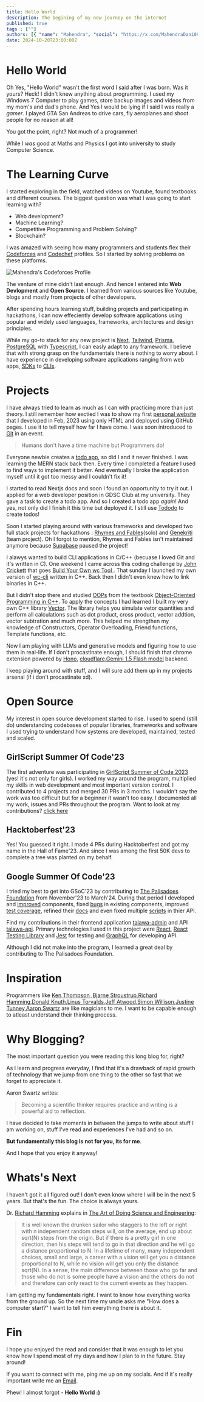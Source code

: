 ```yaml
---
title: Hello World
description: The begining of my new journey on the internet
published: true
tags : [""]
authors: [{ "name": "Mahendra", "social": "https://x.com/MahendraDani09" }]
date: 2024-10-20T23:00:00Z
---
```


# Hello World

Oh Yes, "Hello World" wasn't the first word I said after I was born. Was it yours?
Heck! I didn't knew anything about programming. I used my Windows 7 Computer to play games, store backup images and videos from my mom's and dad's phone. And Yes I would be lying if I said I was really a _gamer_. I played GTA San Andreas to drive cars, fly aeroplanes and shoot people for no reason at all!

You got the point, right? Not much of a programmer!

While I _was_ good at Maths and Physics I got into university to study Computer Science.

# The Learning Curve

I started exploring in the field, watched videos on Youtube, found textbooks and different courses. The biggest question was what I was going to start learning with?
- Web development?
- Machine Learning?
- Competitive Programming and Problem Solving?
- Blockchain?

I was amazed with seeing how many programmers and students flex their [Codeforces](https://codeforces.com/) and [Codechef](https://codechef.com/) profiles. So I started by solving problems on these platforms.

<div className="overflow-auto">
<img src="/static/blogs/codeforces-2.png" alt="Mahendra's Codeforces Profile" className="w-full my-4"/>
</div>


The venture of mine didn't last enough. And hence I entered into **Web Devlopment** and **Open Source**. I learned from various sources like Youtube, blogs and mostly from projects of other developers.

After spending hours learning stuff, building projects and participating in hackathons, I can now effeciently develop software applications using popular and widely used languages, frameworks, architectures and design principles.

While my go-to stack for any new project is [Next](https://nextjs.org/), [Tailwind](https://tailwindcss.com/), [Prisma](https://www.prisma.io/), [PostgreSQL](https://www.postgresql.org/) with [Typescript](https://www.typescriptlang.org/), I can easly adapt to any framework. I believe that with strong grasp on the fundamentals there is nothing to worry about.
I have experience in developing software applications ranging from web apps, [SDKs](https://en.wikipedia.org/wiki/Software_development_kit) to [CLIs](https://en.wikipedia.org/wiki/Command-line_interface). 

# Projects

I have always tried to learn as much as I can with practicing more than just theory. I still remember how exctied I was to show my first [personal website](https://mahendradani.github.io/Mahendra-Dani-s-Portfolio-Website/) that I developed in Feb, 2023 using only HTML and deployed using GitHub pages. I use it to tell myself how far I have come.
I was soon introduced to [Git](https://git-scm.com/) in an event.

> Humans don't have a time machine but Programmers do!

Everyone newbie creates a [todo app](https://github.com/MahendraDani/TODO), so did I and it never finished. I was learning the MERN stack back then. Every time I completed a feature I used to find ways to implement it better. And eventually I broke the application myself until it got too messy and I couldn't fix it!

I started to read Nextjs docs and soon I found an opportunity to try it out. I applied for a web developer position in GDSC Club at my university. They gave a task to create a todo app. And so I created a todo app *again*! And yes, not only did I finish it this time but deployed it. I still use [Tododo](https://tododo-pi.vercel.app/) to create todos! 

Soon I started playing around with various frameworks and developed two full stack projects for hackathons : [Rhymes and Fables](https://rhymes-and-fables.vercel.app/)(solo) and [Genekriti](https://genekriti.vercel.app/) (team project).
Oh I forgot to mention, Rhymes and Fables isn't maintained anymore because [Supabase](https://supabase.com/) paused the project!

I alawys wanted to build CLI applications in C/C++ (becuase I loved Git and it's written in C). One weekend I came across this coding challenge by [John Crickett](https://www.linkedin.com/in/johncrickett/) that goes [Build Your Own wc Tool
](https://codingchallenges.fyi/challenges/challenge-wc). That sunday I launched my own version of [wc-cli](https://github.com/MahendraDani/wc-cli/) written in C++. Back then I didn't even knew how to link binaries in C++.

But I didn't stop there and studied [OOPs](https://en.wikipedia.org/wiki/Object-oriented_programming) from the textbook [Object-Oriented Programming in C++](https://www.amazon.in/Object-Oriented-Programming-Kaleidoscope-Robert-Lafore/dp/0672323087). To apply the concepts I had learned I built my very own C++ library [Vector](https://github.com/MahendraDani/vector). The library helps you simulate vetor quantities and perform all calculations such as dot product, cross product, vector addtion, vector subtration and much more.
This helped me strengthen my knowledge of Constructors, Operator Overloading, Friend functions, Template functions, etc.

Now I am playing with LLMs and generative models and figuring how to use them in real-life. If I don't procastinate enough, I should finish that chrome extension powered by [Hono](https://hono.dev/), [cloudflare](https://www.cloudflare.com/),[Gemini 1.5 Flash model](https://ai.google.dev/) backend.

I keep playing around with stuff, and I will sure add them up in my projects arsenal (if i don't procastinate xd).  

# Open Source
My interest in open source development started to rise. I used to spend (still do) understanding codebases of popular libraries, frameworks and software I used trying to understand how systems are developed, maintained, tested and scaled. 

## GirlScript Summer Of Code'23
The first adventure was participating in [GirlScript Summer of Code 2023](https://gssoc.girlscript.tech/) (yes! it's not only for girls). I worked my way around the program, multiplied my skills in web development and most important version control. I contributed to 4 projects and merged 30 PRs in 3 months. I wouldn't say the work was too difficult but for a beginner it wasn't too easy. I documented all my work, issues and PRs throughout the program. Want to look at my contributions? [click here](https://docs.google.com/document/d/1ycciFlr7JYz9tnIt1v2YYiLOkQLqvz6hsJQTcUoSrZE/edit?usp=sharing)

## Hacktoberfest'23
Yes! You guessed it right. I made 4 PRs during Hacktoberfest and got my name in the Hall of Fame'23. And since I was among the first 50K devs to complete a tree was planted on my behalf.

## Google Summer Of Code'23
I tried my best to get into GSoC'23 by contributing to [The Palisadoes Foundation](https://www.palisadoes.org/) from November'23 to March'24. During that period I developed and [improved](https://github.com/PalisadoesFoundation/talawa-admin/pull/1376) components, fixed [bugs](https://github.com/PalisadoesFoundation/talawa-admin/pull/1087) in existing components, improved [test coverage](https://github.com/PalisadoesFoundation/talawa-admin/pull/1142), refined their [docs](https://github.com/PalisadoesFoundation/talawa-admin/pull/1251) and even fixed multiple [scripts](https://github.com/PalisadoesFoundation/talawa-api/pull/1446) in thier API.

Find my contributions in their frontend application [talawa-admin](https://github.com/PalisadoesFoundation/talawa-admin/pulls?q=is%3Apr+is%3Aclosed+author%3AMahendraDani) and API [talawa-api](https://github.com/palisadoesFoundation/talawa-api/pulls?q=is%3Apr+is%3Aclosed+author%3AMahendraDani).
Primary technologies I used in this project were [React](https://react.dev/), [React Testing Library](https://testing-library.com/docs/react-testing-library/intro/) and [Jest](https://jestjs.io/) for testing and [GraphQL](https://graphql.org/) for developing API.

Although I did not make into the program, I learned a great deal by contributing to The Palisadoes Foundation.
# Inspiration
Programmers like [Ken Thompson
](https://en.wikipedia.org/wiki/Ken_Thompson),[Bjarne Stroustrup](https://en.wikipedia.org/wiki/Bjarne_Stroustrup),[Richard Hamming](https://en.wikipedia.org/wiki/Richard_Hamming),[Donald Knuth](https://en.wikipedia.org/wiki/Donald_Knuth),[Linus Torvalds](https://en.wikipedia.org/wiki/Linus_Torvalds),[Jeff Atwood](https://en.wikipedia.org/wiki/Jeff_Atwood),[Simon Willison](https://en.wikipedia.org/wiki/Simon_Willison),[Justine Tunney](https://en.wikipedia.org/wiki/Justine_Tunney),[Aaron Swartz](https://en.wikipedia.org/wiki/Aaron_Swartz) are like magicians to me. I want to be capable enough to atleast understand their thinking process.


# Why Blogging?
The most important question you were reading this long blog for, right? 

As I learn and progress everyday, I find that it's a drawback of rapid growth of technology that we jump from one thing to the other so fast that we forget to appreciate it.

Aaron Swartz writes:
> Becoming a scientific thinker requires practice and writing is a powerful aid to reflection.

I have decided to take moments in between the jumps to write about stuff I am working on, stuff I've read and experiences I've had and so on.

**But fundamentally this blog is not for you, its for me**.

And I hope that you enjoy it anyway!

# Whats's Next

I haven't got it all figured out! I don't even know where I will be in the next 5 years. But that's the fun. The choice is always yours.

Dr. [Richard Hamming](https://en.wikipedia.org/wiki/Richard_Hamming) explains in [The Art of Doing Science and Engineering](https://www.amazon.in/Art-Doing-Science-Engineering-Learning/dp/1732265178):

> It is well known the drunken sailor who staggers to the left or right with n independent random steps will, on the average, end up about sqrt(N) steps from the origin. But if there is a pretty girl in one direction, then his steps will tend to go in that direction and he will go a distance proportional to N. In a lifetime of many, many independent choices, small and large, a career with a vision will get you a distance proportional to N, while no vision will get you only the distance sqrt(N). In a sense, the main difference between those who go far and those who do not is some people have a vision and the others do not and therefore can only react to the current events as they happen.

I am getting my fundamentals right. I want to know how everything works from the ground up. So the next time my uncle asks me "How does a computer start?" I want to tell him everything there is about it. 


# Fin
I hope you enjoyed the read and consider that it was enough to let you know how I spend most of my days and how I plan to in the future.
Stay around!

If you want to connect with me, ping me up on my socials. And if it's really important write me an [Email](mailto://danimahendra0904@gmail.com).

Phew! I almost forgot - **Hello World :)**
